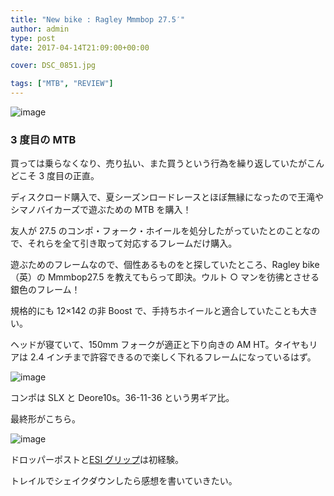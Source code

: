 ---
title: "New bike : Ragley Mmmbop 27.5′"
author: admin
type: post
date: 2017-04-14T21:09:00+00:00

cover: DSC_0851.jpg

tags: ["MTB", "REVIEW"]
---

![image](./DSC_0851.jpg)

### 3 度目の MTB

買っては乗らなくなり、売り払い、また買うという行為を繰り返していたがこんどこそ 3 度目の正直。

ディスクロード購入で、夏シーズンロードレースとほぼ無縁になったので王滝やシマノバイカーズで遊ぶための MTB を購入！

友人が 27.5 のコンポ・フォーク・ホイールを処分したがっていたとのことなので、それらを全て引き取って対応するフレームだけ購入。

遊ぶためのフレームなので、個性あるものをと探していたところ、Ragley bike（英）の Mmmbop27.5 を教えてもらって即決。ウルト ○ マンを彷彿とさせる銀色のフレーム！

規格的にも 12&#215;142 の非 Boost で、手持ちホイールと適合していたことも大きい。

ヘッドが寝ていて、150mm フォークが適正と下り向きの AM HT。タイヤもリアは 2.4 インチまで許容できるので楽しく下れるフレームになっているはず。

![image](./DSC_0871.jpg)

コンポは SLX と Deore10s。36-11-36 という男ギア比。

最終形がこちら。

![image](./DSC_0879.jpg)

ドロッパーポストと[ESI グリップ][1]は初経験。

トレイルでシェイクダウンしたら感想を書いていきたい。

<AmazonLinkBox url="http://www.amazon.co.jp/exec/obidos/ASIN/B003RLLQUM/gensobunya-22/ref=nosim/" />

[1]: http://amzn.to/2pCgmQH

